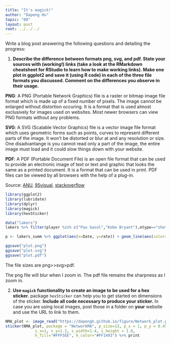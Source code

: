 ```yaml
---
title: "It's magick!"
author: "Dapeng Hu"
topic: "08"
layout: post
root: ../../../
---
```



Write a blog post answering the following questions and detailing the progress: 

1. **Describe the difference between formats png, svg, and pdf. State your sources with (working!) links (take a look at the RMarkdown cheatsheet for RStudio to learn how to make working links). Make one plot in ggplot2 and save it (using R code) in each of the three file formats you discussed. Comment on the differences you observe in their usage.**

**PNG**: A PNG (Portable Network Graphics) file is a raster or bitmap image file format which is made up of a fixed number of pixels. The image cannot be enlarged without distortion occuring. It is a format that is used almost exclusively for images used on websites. Most newer browsers can view PNG formats without any problems.

**SVG**: A SVG (Scalable Vector Graphics) file is a vector image file format which uses geometric forms such as points, curves to represent different parts of the image. It won't be distorted or blur at and any resolution or size. One disadvantange is you cannot read only a part of the image, the entire image must load and it could slow things down with your website.

**PDF**: A PDF (Portable Document File) is an open file format that can be used to provide an electronic image of text or text and graphic that looks the same as a printed document. It is a format that can be used in print. PDF files can be viewed by all browsers with the help of a plug-in.

Source: [ANU](http://asiapacific.anu.edu.au/mapsonline/faq/what-difference-between-png-file-raster-image-and-svg-file-vector-image), [95visual](https://www.95visual.com/blog/svg-pdf-jpg-png-whats-the-difference), [stackoverflow](https://stackoverflow.com/questions/26548042/png-file-or-pdf-file-which-offers-better-quality)

```r
library(ggplot2)
library(lubridate)
library(dplyr)
library(magick)
library(hexSticker)
```

```r
data("lakers")
lakers %>% filter(player %in% c("Pau Gasol","Kobe Bryant"),etype=="shot") %>% mutate(Date=ymd(date)) %>% dplyr::select(Date,player,points) %>% group_by(Date,player) %>% summarise(rate=sum(points>0)/n(),Total_points=sum(points))-> lakers_summ

p <- lakers_summ %>% ggplot(aes(x=Date, y=rate)) + geom_line(aes(color=player))+ geom_smooth(aes(color=player)) + scale_x_date(date_labels = '%Y/%m/%d') +  theme(axis.text.x = element_text(angle = 45, hjust = 1)) + labs(y="Success rate")

ggsave("plot.png")
ggsave("plot.svg")
ggsave("plot.pdf")

```

The file sizes are png>>svg>pdf. 

The png file will blur when I zoom in. The pdf file remains the sharpness as I zoom in. 


2. **Use `magick` functionality to create an image to be used for a hex sticker.**  package `hexSticker` can help you to get started on dimensions of the sticker. **Include all code necessary to produce your sticker.** In case you are using local images, post those in a folder on **your** website and use the URL to link to them.

```r
NMA_plot <- image_read("https://dapengh.github.io/figure/Network_plot.png") %>% image_trim %>% image_transparent("#FFFFFF")
sticker(NMA_plot, package = "NetworkMA", p_size=13, p_x = 1, p_y = 0.45, p_color = "#FF1493",
             s_x=1, s_y=1.2, s_width=1.4, s_height = 1.8, 
             h_fill="#FFF5EE", h_color="#FF1493") %>% print
```
